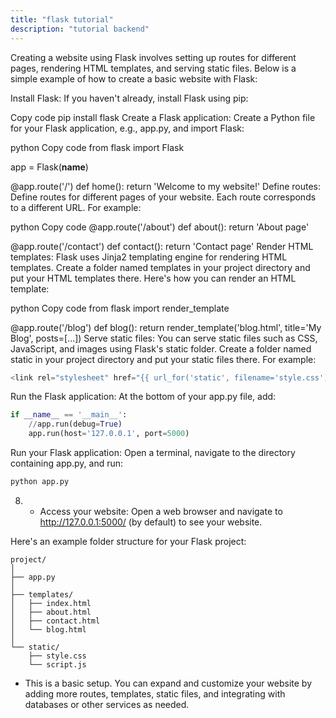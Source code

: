 ```yaml
---
title: "flask tutorial"
description: "tutorial backend"
---
```


Creating a website using Flask involves setting up routes for different pages, rendering HTML templates, and serving static files. Below is a simple example of how to create a basic website with Flask:

Install Flask:
If you haven't already, install Flask using pip:

Copy code
pip install flask
Create a Flask application:
Create a Python file for your Flask application, e.g., app.py, and import Flask:

python
Copy code
from flask import Flask

app = Flask(__name__)

@app.route('/')
def home():
    return 'Welcome to my website!'
Define routes:
Define routes for different pages of your website. Each route corresponds to a different URL. For example:

python
Copy code
@app.route('/about')
def about():
    return 'About page'

@app.route('/contact')
def contact():
    return 'Contact page'
Render HTML templates:
Flask uses Jinja2 templating engine for rendering HTML templates. Create a folder named templates in your project directory and put your HTML templates there. Here's how you can render an HTML template:

python
Copy code
from flask import render_template

@app.route('/blog')
def blog():
    return render_template('blog.html', title='My Blog', posts=[...])
Serve static files:
You can serve static files such as CSS, JavaScript, and images using Flask's static folder. Create a folder named static in your project directory and put your static files there. For example:

```python
<link rel="stylesheet" href="{{ url_for('static', filename='style.css') }}">
```
Run the Flask application:
At the bottom of your app.py file, add:

```python
if __name__ == '__main__':
    //app.run(debug=True)
    app.run(host='127.0.0.1', port=5000)
```
Run your Flask application:
Open a terminal, navigate to the directory containing app.py, and run:

```cmd
python app.py
```
8. - Access your website:
Open a web browser and navigate to http://127.0.0.1:5000/ (by default) to see your website.

Here's an example folder structure for your Flask project:

```arduino
project/
│
├── app.py
│
├── templates/
│   ├── index.html
│   ├── about.html
│   ├── contact.html
│   └── blog.html
│
└── static/
    ├── style.css
    └── script.js
```
- This is a basic setup. You can expand and customize your website by adding more routes, templates, static files, and integrating with databases or other services as needed.
